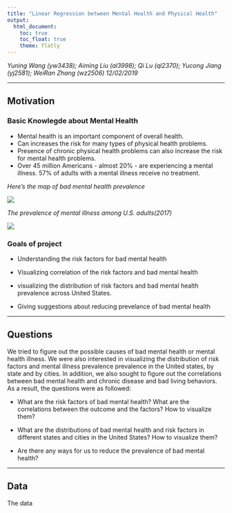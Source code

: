 ```yaml
---
title: "Linear Regression between Mental Health and Physical Health"
output: 
  html_document:
    toc: true
    toc_float: true
    theme: flatly
---
```


*Yuning Wang (yw3438); Aiming Liu (al3998); Qi Lu (ql2370); Yucong Jiang (yj2581); WeiRan Zhang (wz2506)*
*12/02/2019*

***

## Motivation

### Basic Knowlegde about Mental Health

 - Mental health is an important component of overall health.
 - Can increases the risk for many types of physical health problems.
 - Presence of chronic physical health problems can also increase the risk for mental health problems.
 - Over 45 million Americans - almost 20% - are experiencing a mental illness. 57% of adults with a mental illness receive no treatment.
 
*Here's the map of bad mental health prevalence*

![](map.png)
 
*The prevalence of mental illness among U.S. adults(2017)*

![](prevalence of mental illness.png)
 
### Goals of project

 - Understanding the risk factors for bad mental health
 
 - Visualizing correlation of the risk factors and bad mental health
 
 - visualizing the distribution of risk factors and bad mental health prevalence across United States.
 
 - Giving suggestions about reducing prevelance of bad mental health

***

## Questions

We tried to figure out the possible causes of bad mental health or mental health illness. We were also interested in visualizing the distribution of risk factors and mental illness prevalence prevalence in the United states, by state and by cities. In addition, we also sought to figure out the correlations between bad mental health and chronic disease and bad living behaviors. As a result, the questions were as followed:

  - What are the risk factors of bad mental health? What are the correlations between the outcome and the factors? How to visualize them?
  
  - What are the distributions of bad mental health and risk factors in different states and cities in the United States? How to visualize them?
  
  - Are there any ways for us to reduce the prevalence of bad mental health?
  
***

## Data

The data



